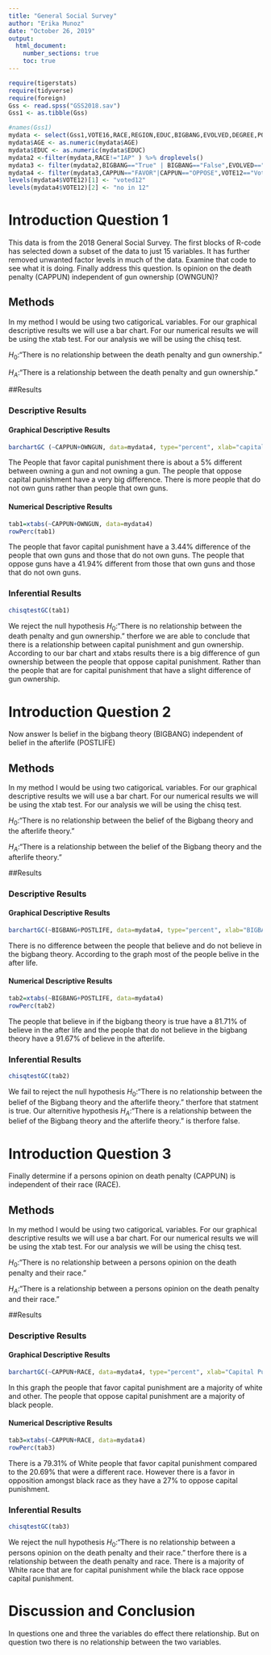 ---
title: "General Social Survey"
author: "Erika Munoz"
date: "October 26, 2019"
output: 
  html_document:
    number_sections: true
    toc: true
---


```{r include=FALSE,echo=FALSE}
require(tigerstats)
require(tidyverse)
require(foreign)
Gss <- read.spss("GSS2018.sav")
Gss1 <- as.tibble(Gss)
```

```{r include=FALSE,echo=FALSE}
#names(Gss1)
mydata <- select(Gss1,VOTE16,RACE,REGION,EDUC,BIGBANG,EVOLVED,DEGREE,POSTLIFE,AGE,OWNGUN,CAPPUN,COURTS,POLVIEWS,VOTE12,GOD)
mydata$AGE <- as.numeric(mydata$AGE)
mydata$EDUC <- as.numeric(mydata$EDUC)
mydata2 <-filter(mydata,RACE!="IAP" ) %>% droplevels()
mydata3 <- filter(mydata2,BIGBANG=="True" | BIGBANG=="False",EVOLVED=="True"|EVOLVED=="False",POSTLIFE=="YES"|POSTLIFE=="NO",OWNGUN=="YES"|OWNGUN=="NO",COURTS=="TOO HARSH"|COURTS=="NOT HARSH ENOUGH"|COURTS=="ABOUT RIGHT") %>% droplevels()
mydata4 <- filter(mydata3,CAPPUN=="FAVOR"|CAPPUN=="OPPOSE",VOTE12=="Voted"|VOTE12=="Did not vote",VOTE16=="Voted"|VOTE16=="Did not vote") %>% droplevels()
levels(mydata4$VOTE12)[1] <- "voted12"
levels(mydata4$VOTE12)[2] <- "no in 12"

```



# Introduction Question 1

<!--In this section you explain what you are trying to show.  Where did the data come from?  What is the research or other question you are trying to answer?!-->

This data is from the 2018 General Social Survey. The first blocks of R-code has selected down a subset of the data to just 15 variables. It has further removed unwanted factor levels in much of the data. Examine that code to see what it is doing. Finally address this question.  Is opinion on the death penalty (CAPPUN) independent of gun ownership (OWNGUN)?


## Methods

<!--Decide on your methods:  use "variable analysis" or other appropriate descriptors.  Make sure to choose at least one graphical method and at least one numerical method.!-->
In my method I would be using two catigoricaL variables. For our graphical descriptive results we will use a bar chart. For our numerical results we will be using the xtab test. For our analysis we will be using the chisq test. 

$H_0$:"There is no relationship between the death penalty and gun ownership."

$H_A$:"There is a relationship between the death penalty and gun ownership."


##Results

<!--Divide this section into two sub-sections:  One for your descriptive  results and one for your inferential results.!-->

### Descriptive Results

#### Graphical Descriptive Results

<!--Graphical results here.  Make sure to show your code.  Provide appropriate labels for axes, giving units if possible, and provide a good title for the graph, too.  Use the graphical results to describe the patterns if any that exist in the data as focused toward the research question!-->

```{r}
barchartGC (~CAPPUN+OWNGUN, data=mydata4, type="percent", xlab="capital punishment", main="Capital Punisghment VS. Gun Ownership")
```
The People that favor capital punishment there is about a 5% different between owning a gun and not owning a gun. The people that oppose capital punishment have a very big difference. There is more people that do not own guns rather than people that own guns. 

#### Numerical Descriptive Results

<!--Numerical results go here. Use the numerical results to describe the patterns if any that exist in the data as focused toward the research question!-->

```{r}
tab1=xtabs(~CAPPUN+OWNGUN, data=mydata4)
rowPerc(tab1)
```
The people that favor capital punishment have a 3.44% difference of the people that own guns and those that do not own guns. The people that oppose guns have a 41.94% different from those that own guns and those that do not own guns. 

### Inferential Results

<!--State hypothesis clearly.  Make sure your discussion of the inferential test covers all the aspects that the test output produces, such as test statistic, p-value etc.  Make a decision about the null hypothesis, explain the assumptions on which the selected test/procedure was based, and why the chosen procedure satisfys the assumptions and is appropriate to answer the research question!-->


```{r}
chisqtestGC(tab1)
```
We reject the null hypothesis $H_0$:"There is no relationship between the death penalty and gun ownership." therfore we are able to conclude that there is a relationship between capital punishment and gun ownership. According to our bar chart and xtabs results there is a big difference of gun ownership between the people that oppose capital punishment. Rather than the people that are for capital punishment that have a slight difference of gun ownership. 


# Introduction Question 2

<!--In this section you explain what you are trying to show.  Where did the data come from?  What is the research or other question you are trying to answer?!-->

Now answer Is belief in the bigbang theory (BIGBANG)  independent of belief in the afterlife (POSTLIFE)


## Methods

<!--Decide on your methods:  use "variable analysis" or other appropriate descriptors.  Make sure to choose at least one graphical method and at least one numerical method.!-->

In my method I would be using two catigoricaL variables. For our graphical descriptive results we will use a bar chart. For our numerical results we will be using the xtab test. For our analysis we will be using the chisq test. 

$H_0$:"There is no relationship between the belief of the  Bigbang theory and the afterlife theory."

$H_A$:"There is a relationship between the belief of the Bigbang theory and the afterlife theory."


##Results

<!--Divide this section into two sub-sections:  One for your descriptive  results and one for your inferential results.!-->

### Descriptive Results

#### Graphical Descriptive Results

<!--Graphical results here.  Make sure to show your code.  Provide appropriate labels for axes, giving units if possible, and provide a good title for the graph, too.  Use the graphical results to describe the patterns if any that exist in the data as focused toward the research question!-->

```{r}
barchartGC(~BIGBANG+POSTLIFE, data=mydata4, type="percent", xlab="BIGBANG", main="Bigbang VS. The After Life")
```

There is no difference between the people that believe and do not believe in the bigbang theory. According to the graph most of the people belive in the after life. 

#### Numerical Descriptive Results

<!--Numerical results go here. Use the numerical results to describe the patterns if any that exist in the data as focused toward the research question!-->

```{r}
tab2=xtabs(~BIGBANG+POSTLIFE, data=mydata4)
rowPerc(tab2)
```
The people that believe in if the bigbang theory is true have a 81.71% of believe in the after life and the people that do not believe in the bigbang theory have a 91.67% of believe in the afterlife. 

### Inferential Results

<!--State hypothesis clearly.  Make sure your discussion of the inferential test covers all the aspects that the test output produces, such as test statistic, p-value etc.  Make a decision about the null hypothesis, explain the assumptions on which the selected test/procedure was based, and why the chosen procedure satisfys the assumptions and is appropriate to answer the research question!-->

```{r}
chisqtestGC(tab2)

```
We fail to reject the null hypothesis $H_0$:"There is no relationship between the belief of the  Bigbang theory and the afterlife theory." therfore that statment is true. Our alternitive hypothesis $H_A$:"There is a relationship between the belief of the Bigbang theory and the afterlife theory." is therfore false.

# Introduction Question 3

<!--In this section you explain what you are trying to show.  Where did the data come from?  What is the research or other question you are trying to answer?!-->

Finally determine if a persons opinion on death penalty (CAPPUN) is independent of their race (RACE).

## Methods

<!--Decide on your methods:  use "variable analysis" or other appropriate descriptors.  Make sure to choose at least one graphical method and at least one numerical method.!-->

In my method I would be using two catigoricaL variables. For our graphical descriptive results we will use a bar chart. For our numerical results we will be using the xtab test. For our analysis we will be using the chisq test.

$H_0$:"There is no relationship between a persons opinion on the death penalty and their race."

$H_A$:"There is a relationship between a persons opinion on the death penalty and their race."

##Results

<!--Divide this section into two sub-sections:  One for your descriptive  results and one for your inferential results.!-->

### Descriptive Results

#### Graphical Descriptive Results

<!--Graphical results here.  Make sure to show your code.  Provide appropriate labels for axes, giving units if possible, and provide a good title for the graph, too.  Use the graphical results to describe the patterns if any that exist in the data as focused toward the research question!-->

```{r}
barchartGC(~CAPPUN+RACE, data=mydata4, type="percent", xlab="Capital Punishment", main="Capital Punishment VS. Race")
```
In this graph the people that favor capital punishment are a majority of white and other. The people that oppose capital punishment are a majority of black people. 

#### Numerical Descriptive Results

<!--Numerical results go here. Use the numerical results to describe the patterns if any that exist in the data as focused toward the research question!-->

```{r}
tab3=xtabs(~CAPPUN+RACE, data=mydata4)
rowPerc(tab3)
```
There is a 79.31% of White people that favor capital punishment compared to the 20.69% that were a different race. However there is a favor in opposition amongst black race as they have a 27% to oppose capital punishment.

### Inferential Results

<!--State hypothesis clearly.  Make sure your discussion of the inferential test covers all the aspects that the test output produces, such as test statistic, p-value etc.  Make a decision about the null hypothesis, explain the assumptions on which the selected test/procedure was based, and why the chosen procedure satisfys the assumptions and is appropriate to answer the research question!-->

```{r}
chisqtestGC(tab3)

```
We reject the null hypothesis $H_0$:"There is no relationship between a persons opinion on the death penalty and their race." therfore there is a relationship between the death penalty and race. There is a majority of White race that are for capital punishment while the black race oppose capital punishment. 

# Discussion and Conclusion

<!--Discussion and conclusion here.  If you found a relationship be sure to consider whether the relationship occurs because one of the variavbles causes the other, or whether they perhasps are related for some other reason.  Watch the chapter 6 videos from the GeorgeTown videos collection.!-->

In questions one and three the variables do effect there relationship. But on question two there is no relationship between the two variables. 